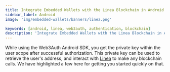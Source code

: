```yaml
---
title: Integrate Embedded Wallets with the Linea Blockchain in Android
sidebar_label: Android
image: 'img/embedded-wallets/banners/linea.png'

keywords: [android, linea, web3auth, authentication, blockchain]
description: 'Integrate Embedded Wallets with the Linea Blockchain in Android'
---
```



While using the Web3Auth Android SDK, you get the private key within the user scope after successful authorization. This private key can be used to retrieve the user's address, and interact with [Linea](https://linea.build/) to make any blockchain calls. We have highlighted a few here for getting you started quickly on that.

<EVMInteraction />
